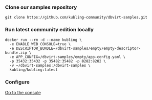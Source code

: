 
<Steps>

### Clone our samples repository

```shell copy
git clone https://github.com/kubling-community/dbvirt-samples.git
```

### Run latest community edition locally

```shell copy
docker run --rm -d --name kubling \
  -e ENABLE_WEB_CONSOLE=true \
  -e DESCRIPTOR_BUNDLE=/dbvirt-samples/empty/empty-descriptor-bundle.zip \
  -e APP_CONFIG=/dbvirt-samples/empty/app-config.yaml \
  -p 35432:35432 -p 35482:35482 -p 8282:8282 \
  -v ~/dbvirt-samples:/dbvirt-samples \
  kubling/kubling:latest
```

### Configure
[Go to the console](http://localhost:8282/console "target=_blank")

</Steps>